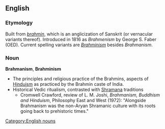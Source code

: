==English==
===Etymology===
Built from ''[[brahmin]]'', which is an anglicization of Sanskrit ''{{IAST|[[brāhmaṇa]]}}'' (or vernacular variants thereof). Introduced in 1816 as ''Brahmenism'' by George S. Faber (OED). Current spelling variants are ''[[Brahminism]]'' besides ''Brahmanism''.

===Noun===
'''Brahmanism''', '''Brahminism''' 
*The principles and religious practice of the Brahmins, aspects of [[Hinduism]] as practiced by the Brahmin caste of India.
*Historical Vedic ritualism, contrasted with [[Shramana]] traditions
**Cromwell Crawford, review of L. M. Joshi, ''Brahmanism, Buddhism and Hinduism'', Philosophy East and West (1972): "Alongside Brahmanism was the non-Aryan Shramanic culture with its roots going back to prehistoric times."


[[Category:English nouns]]